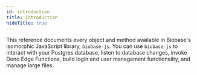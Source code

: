 ```yaml
---
id: introduction
title: Introduction
hideTitle: true
---
```


This reference documents every object and method available in Biobase's isomorphic JavaScript library, `biobase-js`. You can use `biobase-js` to interact with your Postgres database, listen to database changes, invoke Deno Edge Functions, build login and user management functionality, and manage large files.

